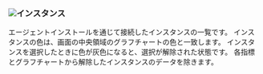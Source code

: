 ### ![](/img/number-01.png)インスタンス

エージェントインストールを通じて接続したインスタンスの一覧です。 インスタンスの色は、画面の中央領域のグラフチャートの色と一致します。 インスタンスを選択したときに色が灰色になると、選択が解除された状態です。 各指標とグラフチャートから解除したインスタンスのデータを除きます。
